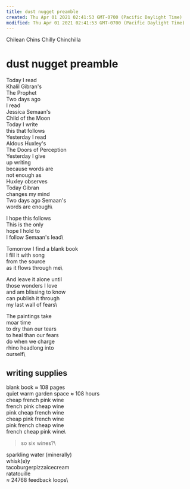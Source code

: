 ```yaml
---
title: dust nugget preamble
created: Thu Apr 01 2021 02:41:53 GMT-0700 (Pacific Daylight Time)
modified: Thu Apr 01 2021 02:41:53 GMT-0700 (Pacific Daylight Time)
---
```

Chilean Chins Chilly
Chinchilla

# dust nugget preamble

Today I read\
Khalil Gibran's\
The Prophet\
Two days ago\
I read\
Jessica Semaan's\
Child of the Moon\
Today I write\
this that follows\
Yesterday I read\
Aldous Huxley's\
The Doors of Perception\
Yesterday I give\
up writing\
because words are\
not enough as\
Huxley observes\
Today Gibran\
changes my mind\
Two days ago Semaan's\
words are enough\

I hope this follows\
This is the only\
hope I hold to\
I follow Semaan's lead\

Tomorrow I find a blank book\
I fill it with song\
from the source\
as it flows through me\

And leave it alone until\
those wonders I love\
and am blissing to know\
can publish it through\
my last wall of fears\

The paintings take\
moar time\
to dry than our tears \
to heal than our fears\
do when we charge\
rhino headlong into\
ourself\

## writing supplies

blank book ≈ 108 pages\
quiet warm garden space ≈ 108 hours\
cheap french pink wine\
french pink cheap wine\
pink cheap french wine\
cheap pink french wine\
pink french cheap wine\
french cheap pink wine\

> so six wines?\

sparkling water (minerally)\
whisk(e)y\
tacoburgerpizzaicecream\
ratatouille\
≈ 24768 feedback loops\
